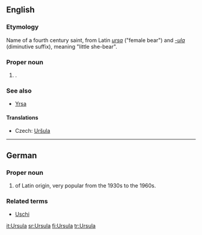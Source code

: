 ==English==

===Etymology===
Name of a fourth century saint, from Latin ''[[ursa]]'' ("female bear") and ''[[-ula]]'' (diminutive suffix), meaning "little she-bear".

===Proper noun===
{{infl|en|proper noun}}

# {{given name|female}}.

===See also===
* [[Yrsa]]

====Translations====
{{rfc-level|Translations at L4+ not in L3 POS section}}
{{trans-top|name}}
* Czech: [[Uršula]] {{f}}
{{trans-mid}}
{{trans-bottom}}

----

==German==

===Proper noun===
{{infl|de|proper noun}}

# {{given name|female||de:}} of Latin origin, very popular from the 1930s to the 1960s.

===Related terms===
* [[Uschi]]

[[it:Ursula]]
[[sr:Ursula]]
[[fi:Ursula]]
[[tr:Ursula]]